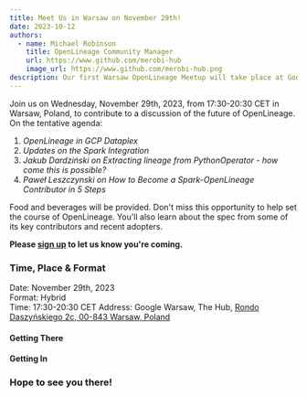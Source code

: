 ```yaml
---
title: Meet Us in Warsaw on November 29th!
date: 2023-10-12
authors: 
  - name: Michael Robinson
    title: OpenLineage Community Manager
    url: https://www.github.com/merobi-hub
    image_url: https://www.github.com/merobi-hub.png
description: Our first Warsaw OpenLineage Meetup will take place at Google's Warsaw HQ.
---
```


Join us on Wednesday, November 29th, 2023, from 17:30-20:30 CET in Warsaw, Poland, to 
contribute to a discussion of the future of OpenLineage. On the tentative agenda:
1. *OpenLineage in GCP Dataplex*
2. *Updates on the Spark Integration*
3. *Jakub Dardziński on Extracting lineage from PythonOperator - how come this is possible?*
4. *Paweł Leszczynski on How to Become a Spark-OpenLineage Contributor in 5 Steps*

<!--truncate-->

Food and beverages will be provided. Don't miss this opportunity to help set the course of OpenLineage. You'll also learn about the spec from some of its key contributors and recent adopters.

**Please [sign up](https://www.meetup.com/warsaw-openlineage-meetup-group/) to let us know you're coming.**

### Time, Place & Format

Date: November 29th, 2023  
Format: Hybrid  
Time: 17:30-20:30 CET
Address: Google Warsaw, The Hub, [Rondo Daszyńskiego 2c, 00-843 Warsaw, Poland](https://maps.app.goo.gl/YAbrkbf1zNAKi3RG7)

#### Getting There

#### Getting In 

### Hope to see you there!

